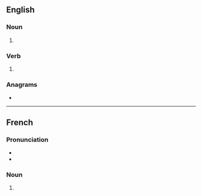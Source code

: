 ==English==

===Noun===
{{head|en|noun plural form}}

# {{plural of|silence|lang=en}}

===Verb===
{{head|en|verb form}}

# {{en-third-person singular of|silence}}

===Anagrams===
* {{l|en|licenses}}

----

==French==

===Pronunciation===
* {{IPA|/si.lɑ̃s/|lang=fr}}
* {{homophones|silence|lang=fr}}

===Noun===
{{head|fr|noun plural form|g=m}}

# {{plural of|silence|lang=fr}}